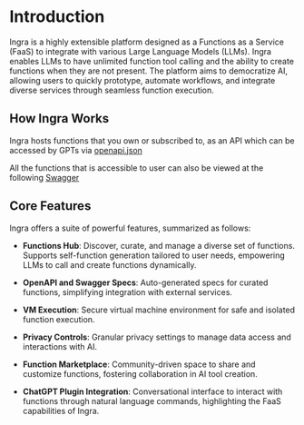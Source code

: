 # Introduction

Ingra is a highly extensible platform designed as a Functions as a Service (FaaS) to integrate with various Large Language Models (LLMs). Ingra enables LLMs to have unlimited function tool calling and the ability to create functions when they are not present. The platform aims to democratize AI, allowing users to quickly prototype, automate workflows, and integrate diverse services through seamless function execution.

## How Ingra Works

Ingra hosts functions that you own or subscribed to, as an API which can be accessed by GPTs via [openapi.json]({CONST.HUBS_OPENAPI_URL})

All the functions that is accessible to user can also be viewed at the following [Swagger]({CONST.HUBS_SWAGGER_URL})

## Core Features

Ingra offers a suite of powerful features, summarized as follows:
- **Functions Hub**: Discover, curate, and manage a diverse set of functions. Supports self-function generation tailored to user needs, empowering LLMs to call and create functions dynamically.

- **OpenAPI and Swagger Specs**: Auto-generated specs for curated functions, simplifying integration with external services.
- **VM Execution**: Secure virtual machine environment for safe and isolated function execution.
- **Privacy Controls**: Granular privacy settings to manage data access and interactions with AI.
- **Function Marketplace**: Community-driven space to share and customize functions, fostering collaboration in AI tool creation.

- **ChatGPT Plugin Integration**: Conversational interface to interact with functions through natural language commands, highlighting the FaaS capabilities of Ingra.
